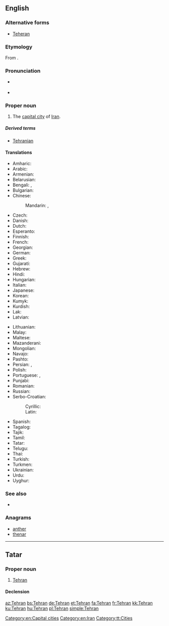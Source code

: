 ==English==

{{wikipedia}}

===Alternative forms===
* [[Teheran]]

===Etymology===
From {{etyl|fa|en}} {{term|تهران||sc=fa-Arab|tr=Tehrān|lang=fa}}.

===Pronunciation===
* {{a|UK}} {{IPA|/ˈtɛ.ɹæn/|/ˈteə(ɹ).ɑːn/}}
* {{audio|En-Tehran.ogg|Audio}}

===Proper noun===
{{en-proper noun}}

# The [[capital city]] of [[Iran]].

=====Derived terms=====
* [[Tehranian]]

====Translations====
{{trans-top|capital of Iran}}
* Amharic: {{t|am|ቴህራን||sc=Ethi}}
* Arabic: {{t|ar|طهران|m|tr=ṭihrān|sc=Arab}}
* Armenian: {{t|hy|Թեհրան|sc=Armn}}
* Belarusian: {{t|be|Тэгера́н|m|sc=Cyrl}}
* Bengali: {{t|bn|তেহরান|tr=Tehrān|sc=Beng}}, {{t|bn|তেহ্রাণ|tr=Tehrāṇ|sc=Beng}}
* Bulgarian: {{t|bg|Техера́н|m|sc=Cyrl}}
* Chinese:
*: Mandarin: {{t|cmn|德黑蘭|sc=Hani}}, {{t+|cmn|德黑兰|tr=Déhēilán|sc=Hani}}
* Czech: {{t+|cs|Teherán|m}}
* Danish: {{t|da|Teheran}}
* Dutch: {{t|nl|Teheran|n}}
* Esperanto: {{t|eo|Tehrano}}
* Finnish: {{t+|fi|Teheran}}
* French: {{t+|fr|Téhéran|m}}
* Georgian: {{t|ka|თეირანი|sc=Geor}}
* German: {{t+|de|Teheran|n}}
* Greek: {{t|el|Τεχεράνη|sc=Grek}}
* Gujarati: {{t|gu|તેહરાન|tr=Tehrān|sc=Gujr}}
* Hebrew: {{t|he|טהראן|tr=teherán|sc=Hebr}}
* Hindi: {{t|hi|तेहरान|f|tr=tehrān|sc=Deva}}
* Hungarian: {{t+|hu|Teherán}}
* Italian: {{t|it|Teheran}}
* Japanese: {{t+|ja|テヘラン|tr=Teheran}}
* Korean: {{t+|ko|테헤란|tr=Teheran|sc=Hang}}
* Kumyk: {{t|kum|Тегьран|tr=Tehran|sc=Cyrl}}
* Kurdish: {{t+|ku|Taran}}
* Lak: {{t|lbe|Тегьеран|sc=Cyrl}}
* Latvian: {{t|lv|Teherāna|f}}
{{trans-mid}}
* Lithuanian: {{t|lt|Teheranas|m}}
* Malay: {{t|ms|Teheran}}
* Maltese: {{t|mt|Teħran|m}}
* Mazanderani: {{t|mzn|تهرون|tr=Tehrun|sc=fa-Arab}}
* Mongolian: {{t|mn|Тегеран|sc=Cyrl}}
* Navajo: {{t|nv|Tʼehewan}}
* Pashto: {{t|ps|تهران|tr=Tehrān|sc=ps-Arab}}
* Persian: {{t+|fa|تهران|tr=Tehrân|sc=fa-Arab}}, {{t|fa|تهرون|tr=Tehrun|sc=fa-Arab}}
* Polish: {{t+|pl|Teheran|m}}
* Portuguese: {{t|pt|Teerã|f}} {{qualifier|Brazil}}, {{t+|pt|Teerão|f}} {{qualifier|Portugal}}
* Punjabi: {{t|pa|ਤਿਹ੍ਰਾਨ|tr=Tihrān|sc=Guru}}
* Romanian: {{t+|ro|Teheran}}
* Russian: {{t+|ru|Тегера́н|m|sc=Cyrl}}
* Serbo-Croatian:
*: Cyrillic: {{t|sh|Техеран|m|sc=Cyrl}}
*: Latin: {{t+|sh|Teheran|m}}
* Spanish: {{t+|es|Teherán|m}}
* Tagalog: {{t|tl|Teherán}}
* Tajik: {{t|tg|Теҳрон|sc=Cyrl}}
* Tamil: {{t|ta|டெஹரான்|sc=Taml}}
* Tatar: {{t|tt|Техран|sc=Cyrl}}
* Telugu: {{t|te|టెహరాన|sc=Telu}}
* Thai: {{t|th|เตหะราน|tr=dthèraan|sc=Thai}}
* Turkish: {{t+|tr|Tahran}}
* Turkmen: {{t|tk|Tähran}}
* Ukrainian: {{t|uk|Тегера́н|m|sc=Cyrl}}
* Urdu: {{t|ur|تہران|f|tr=tehrān|sc=ur-Arab}}
* Uyghur: {{t|ug|تېھران|sc=ug-Arab}}
{{trans-bottom}}

===See also===
* {{list:provinces of Iran/en}}

===Anagrams===
* [[anther#English|anther]]
* [[thenar#English|thenar]]

[[Category:en:Capital cities]]
[[Category:en:Iran]]

----

==Tatar==

===Proper noun===
{{tt-pos|proper noun|l}}

# [[Tehran#English|Tehran]]

====Declension====
{{tt-latin-noun|nıñ|ga|nı|da|dan}}

[[Category:tt:Cities]]

[[az:Tehran]]
[[bs:Tehran]]
[[de:Tehran]]
[[et:Tehran]]
[[fa:Tehran]]
[[fr:Tehran]]
[[kk:Tehran]]
[[ku:Tehran]]
[[hu:Tehran]]
[[pl:Tehran]]
[[simple:Tehran]]
